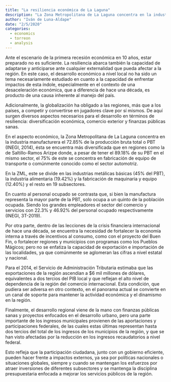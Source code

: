 ```yaml
---
title: "La resiliencia económica de La Laguna"
description: "La Zona Metropolitana de La Laguna concentra en la industria manufacturera el 72.85% de la producción bruta total o PBT (INEGI, 2014), ésta se encuentra más diversificada que en regiones como la de Saltillo-Ramos Arizpe."
author: "Iván de Luna-Aldape"
date: "2/5/2020"
categories: 
  - economics
  - torreon
  - analysis
---
```


Ante el escenario de la primera recesión económica en 10 años, estar preparado no es suficiente. La resiliencia abarca también la capacidad de adaptarse y anticiparse ante cualquier externalidad que pueda afectar a la región. En este caso, el desarrollo económico a nivel local no ha sido un tema necesariamente estudiado en cuanto a la capacidad de enfrentar impactos de esta índole, especialmente en el contexto de una desaceleración económica, que a diferencia de hace una década, es producto de una causa inherente al manejo del país.

Adicionalmente, la globalización ha obligado a las regiones, más que a los países, a competir y convertirse en jugadores clave por sí mismos. De aquí surgen diversos aspectos necesarios para el desarrollo en términos de resiliencia: diversificación económica, comercio exterior y finanzas públicas sanas.

En el aspecto económico, la Zona Metropolitana de La Laguna concentra en la industria manufacturera el 72.85% de la producción bruta total o PBT (INEGI, 2014), ésta se encuentra más diversificada que en regiones como la de Saltillo-Ramos Arizpe donde, a pesar de tener el 89.18% de su PBT en el mismo sector, el 75% de este se concentra en fabricación de equipo de transporte o comúnmente conocido como el sector automotriz.

En la ZML, este se divide en las industrias metálicas básicas (45% del PBT), la industria alimentaria (19.42%) y la fabricación de maquinaria y equipo (12.40%) y el resto en 19 subsectores.

En cuanto al personal ocupado se contrasta que, si bien la manufactura representa la mayor parte de la PBT, solo ocupa a un quinto de la población ocupada. Siendo los grandes empleadores el sector del comercio y servicios con 22.3% y 46.92% del personal ocupado respectivamente (INEGI, 3T-2019).

Por otra parte, dentro de las lecciones de la crisis financiera internacional de hace una década, se encuentra la necesidad de fortalecer la economía interna a través de incentivos al consumo, como con el proyecto del Buen Fin, o fortalecer regiones y municipios con programas como los Pueblos Mágicos; pero no se enfatiza la capacidad de exportación e importación de las localidades, ya que comúnmente se aglomeran las cifras a nivel estatal y nacional.

Para el 2014, el Servicio de Administración Tributaria estimaba que las exportaciones de la región ascendían a $6 mil millones de dólares, equivalentes a dos tercios del PIB local y que reflejan el alto nivel de dependencia de la región del comercio internacional. Esta condición, que pudiera ser adversa en otro contexto, en el panorama actual se convierte en un canal de soporte para mantener la actividad económica y el dinamismo en la región.

Finalmente, el desarrollo regional viene de la mano con finanzas públicas sanas y proyectos enfocados en el desarrollo urbano, pero una parte importante de los ingresos municipales provienen de las aportaciones y participaciones federales, de las cuales estas últimas representan hasta dos tercios del total de los ingresos de los municipios de la región, y que se han visto afectadas por la reducción en los ingresos recaudatorios a nivel federal.

Esto refleja que la participación ciudadana, junto con un gobierno eficiente, pueden hacer frente a impactos externos, ya sea por políticas nacionales o situaciones globales, siempre y cuando se mantengan los esfuerzos por atraer inversiones de diferentes subsectores y se mantenga la disciplina presupuestaria enfocada a mejorar los servicios públicos de la región.